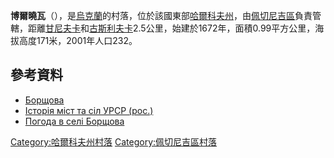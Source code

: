 {{coord|49|59|55|N|37|7|34|E|scale:100000_region:UA|display=title}}

'''博爾曉瓦'''（{{lang-uk|Борщова}}），是[[烏克蘭|烏克蘭]]的村落，位於該國東部[[哈爾科夫州|哈爾科夫州]]，由[[佩切尼吉區|佩切尼吉區]]負責管轄，距離[[甘尼夫卡_(佩切尼吉區)|甘尼夫卡]]和[[古斯利夫卡|古斯利夫卡]]2.5公里，始建於1672年，面積0.99平方公里，海拔高度171米，2001年人口232。

==參考資料==
* [http://w1.c1.rada.gov.ua/pls/z7502/A005?rdat1=09.01.2009&rf7571=33906 Борщова]{{dead link|date=2017年11月 |bot=InternetArchiveBot |fix-attempted=yes }}
* [https://web.archive.org/web/20101012102509/http://www.igsu.org.ua/Harkovskja.obl/CZuguevskij.rajon/Borscevaja.html Історія міст та сіл УРСР (рос.)]
* [http://weather.in.ua/ua/har'kovskaja/1907 Погода в селі Борщова] {{Wayback|url=http://weather.in.ua/ua/har'kovskaja/1907 |date=20160323024620 }}

{{DEFAULTSORT:Борщова}}
[[Category:哈爾科夫州村落|Category:哈爾科夫州村落]]
[[Category:佩切尼吉區村落|Category:佩切尼吉區村落]]


{{Kharkiv-geo-stub}}